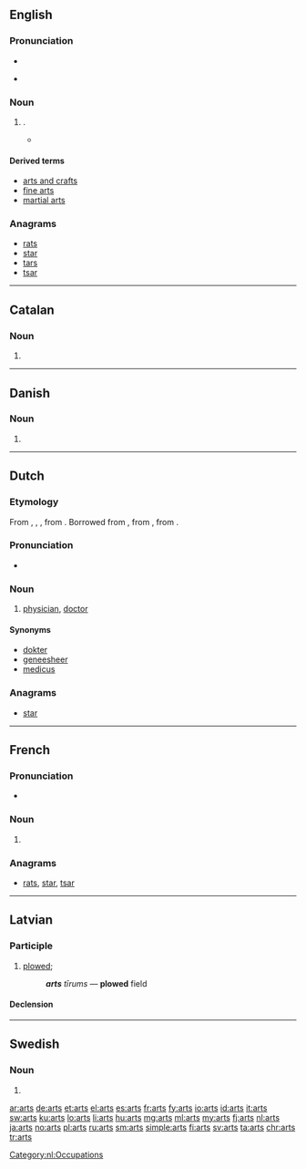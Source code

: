 {{also|arts.|ärts}}
==English==

===Pronunciation===
* {{audio|en-us-arts.ogg|Audio (US)}}

* {{rhymes|ɑː(r)ts}}

===Noun===
{{head|en|plural}}

# {{plural of|art|lang=en}}.
#* {{quote-book|year=1918|author={{w|W. B. Maxwell}}
|title=The Mirror and the Lamp
|chapter=2|url=http://openlibrary.org/works/OL1097634W
|passage=''That'' the young Mr. Churchills liked—but they did not like him coming round of an evening and drinking weak whisky-and-water while he held forth on railway debentures and corporation loans. Mr. Barrett, however, by fawning and flattery, seemed to be able to make not only Mrs. Churchill but everyone else do what he desired. And if the '''arts''' of humbleness failed him, he overcame you by sheer impudence.}}

====Derived terms====
* [[arts and crafts]]
* [[fine arts]]
* [[martial arts]]

===Anagrams===
* [[rats#English|rats]]
* [[star#English|star]]
* [[tars#English|tars]]
* [[tsar#English|tsar]]

----

==Catalan==

===Noun===
{{ca-noun-form}}

# {{plural of|art|lang=ca}}

----

==Danish==

===Noun===
{{head|da|noun form|g=c}}

# {{genitive singular indefinite of|art|lang=da}}

----

==Dutch==

===Etymology===
From {{etyl|dum|nl}} {{term/t|dum|ersetere}}, {{term/t|dum|arseter}}, {{term/t|dum|arsete}}, from {{etyl|odt|nl}} {{term/t|odt|ercetere}}. Borrowed from {{etyl|ML.|nl}} {{term/t|la|arcīāter}}, from {{etyl|LL.|nl}} {{term/t|la|archīāter}}, from {{etyl|grc|nl}} {{term/t|grc|ἀρχιατρός}}.

===Pronunciation===
* {{audio|Nl-arts.ogg|audio}}

===Noun===
{{nl-noun|m|-en|artsje|f=artse}}

# [[physician]], [[doctor]]

====Synonyms====
* [[dokter]]
* [[geneesheer]]
* [[medicus]]

===Anagrams===
* [[star#Dutch|star]]

[[Category:nl:Occupations]]

----

==French==

===Pronunciation===
* {{IPA|/aʁ/|lang=fr}}

===Noun===
{{head|fr|plural}} {{m-p}}

# {{plural of|art|lang=fr}}

===Anagrams===
* [[rats#French|rats]], [[star#French|star]], [[tsar#French|tsar]]

----

==Latvian==

===Participle===
{{lv-part|art|t}}

# [[plow]]ed; {{lv-participle of|art|pst|psv}}
#: '''''arts''' tīrums'' — '''plowed''' field

====Declension====
{{lv-decl-part|ar|t|extrawidth=-100}}

----

==Swedish==

===Noun===
{{head|sv|noun form}}

# {{sv-noun-form-indef-gen|art}}

[[ar:arts]]
[[de:arts]]
[[et:arts]]
[[el:arts]]
[[es:arts]]
[[fr:arts]]
[[fy:arts]]
[[io:arts]]
[[id:arts]]
[[it:arts]]
[[sw:arts]]
[[ku:arts]]
[[lo:arts]]
[[li:arts]]
[[hu:arts]]
[[mg:arts]]
[[ml:arts]]
[[my:arts]]
[[fj:arts]]
[[nl:arts]]
[[ja:arts]]
[[no:arts]]
[[pl:arts]]
[[ru:arts]]
[[sm:arts]]
[[simple:arts]]
[[fi:arts]]
[[sv:arts]]
[[ta:arts]]
[[chr:arts]]
[[tr:arts]]
